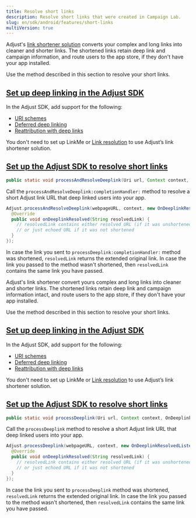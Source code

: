 ```yaml
---
title: Resolve short links
description: Resolve short links that were created in Campaign Lab.
slug: en/sdk/android/features/short-links
multiVersion: true
---
```


<SdkVersion version="v5">

Adjust's [link shortener solution](https://help.adjust.com/en/article/short-branded-links) converts your complex and long links into cleaner and shorter links. The shortened links retain deep link and campaign information, and route users to the app store, if they don't have your app installed.

Use the method described in this section to resolve your short links.

## [Set up deep linking in the Adjust SDK](set-up-deep-linking-in-the-adjust-sdk)

In the Adjust SDK, add support for the following:

-  [URI schemes](/en/sdk/android/features/deep-links)
-  [Deferred deep linking](/en/sdk/android/features/deep-links#deferred-deep-linking)
-  [Reattribution with deep links](/en/sdk/android/features/deep-links/direct#reattribution-via-deep-links)

<Callout type="note">

You don't need to set up LinkMe or [Link resolution](/en/sdk/android/features/deep-links#link-resolution) to use Adjust’s link shortener solution.

</Callout>

## [Set up the Adjust SDK to resolve short links](set-up-the-adjust-sdk-to-resolve-short-links)

<CodeBlock title="Method signature">

```java
public static void processAndResolveDeeplink(Uri url, Context context, OnDeeplinkResolvedListener callback)
```

</CodeBlock>

Call the `processAndResolveDeeplink:completionHandler:` method to resolve a short Adjust link URL that deep linked users into your app.

```java
Adjust.processAndResolveDeeplink(webpageURL, context, new OnDeeplinkResolvedListener() {
  @Override
  public void onDeeplinkResolved(String resolvedLink) {
    // resolvedLink contains either resolved URL (if it was unshortened)
    // or just echoed URL if it was not shortened
  }
});
```

In case the link you sent to `processDeeplink:completionHandler:` method was shortened, `resolvedLink` returns the extended original link. In case the link you passed to the method wasn't shortened, then `resolvedLink` contains the same link you have passed.

</SdkVersion>

<SdkVersion version="v4">

Adjust's link shortener convert yours complex and long links into cleaner and shorter links. The shortened links retain deep link and campaign information intact, and route users to the app store, if they don't have your app installed.

Use the method described in this section to resolve your short links.

## [Set up deep linking in the Adjust SDK](set-up-deep-linking-in-the-adjust-sdk)

In the Adjust SDK, add support for the following:

-  [URI schemes](/en/sdk/android/features/deep-links)
-  [Deferred deep linking](/en/sdk/android/features/deep-links#deferred-deep-linking)
-  [Reattribution with deep links](/en/sdk/android/features/deep-links/direct#reattribution-via-deep-links)

<Callout type="note">

You don't need to set up LinkMe or [Link resolution](/en/sdk/android/features/deep-links#link-resolution) to use Adjust’s link shortener solution.

</Callout>

## [Set up the Adjust SDK to resolve short links](set-up-the-adjust-sdk-to-resolve-short-links)

<CodeBlock title="Method signature">

```java
public static void processDeeplink(Uri url, Context context, OnDeeplinkResolvedListener callback)
```

</CodeBlock>

Call the `processDeeplink` method to resolve a short Adjust link URL that deep linked users into your app.

```java
Adjust.processDeeplink(webpageURL, context, new OnDeeplinkResolvedListener() {
  @Override
  public void onDeeplinkResolved(String resolvedLink) {
    // resolvedLink contains either resolved URL (if it was unshortened)
    // or just echoed URL if it was not shortened
  }
});
```

In case the link you sent to `processDeeplink` method was shortened, `resolvedLink` returns the extended original link. In case the link you passed to the method wasn't shortened, then `resolvedLink` contains the same link you have passed.

</SdkVersion>

